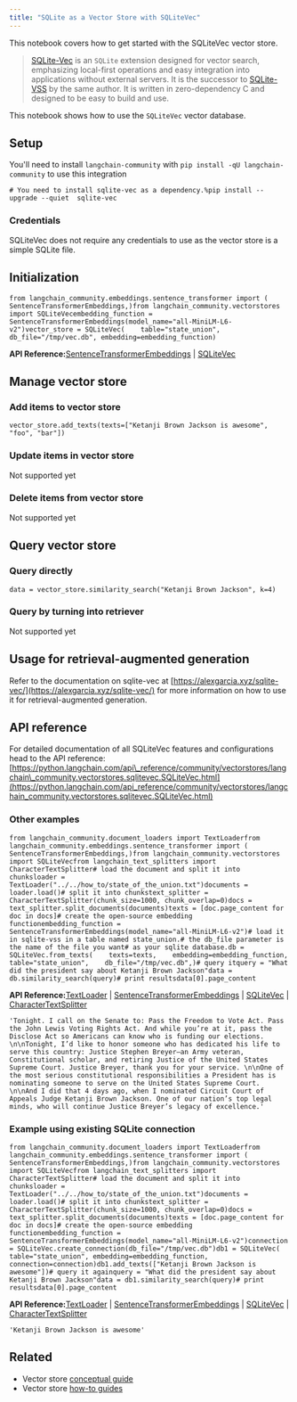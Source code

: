 ```yaml
---
title: "SQLite as a Vector Store with SQLiteVec"
---
```


This notebook covers how to get started with the SQLiteVec vector store.

> [SQLite-Vec](https://alexgarcia.xyz/sqlite-vec/) is an `SQLite` extension designed for vector search, emphasizing local-first operations and easy integration into applications without external servers. It is the successor to [SQLite-VSS](https://alexgarcia.xyz/sqlite-vss/) by the same author. It is written in zero-dependency C and designed to be easy to build and use.

This notebook shows how to use the `SQLiteVec` vector database.

## Setup

You'll need to install `langchain-community` with `pip install -qU langchain-community` to use this integration

```
# You need to install sqlite-vec as a dependency.%pip install --upgrade --quiet  sqlite-vec
```

### Credentials

SQLiteVec does not require any credentials to use as the vector store is a simple SQLite file.

## Initialization

```
from langchain_community.embeddings.sentence_transformer import (    SentenceTransformerEmbeddings,)from langchain_community.vectorstores import SQLiteVecembedding_function = SentenceTransformerEmbeddings(model_name="all-MiniLM-L6-v2")vector_store = SQLiteVec(    table="state_union", db_file="/tmp/vec.db", embedding=embedding_function)
```

**API Reference:**[SentenceTransformerEmbeddings](https://python.langchain.com/api_reference/community/embeddings/langchain_community.embeddings.huggingface.SentenceTransformerEmbeddings.html) | [SQLiteVec](https://python.langchain.com/api_reference/community/vectorstores/langchain_community.vectorstores.sqlitevec.SQLiteVec.html)

## Manage vector store

### Add items to vector store

```
vector_store.add_texts(texts=["Ketanji Brown Jackson is awesome", "foo", "bar"])
```

### Update items in vector store

Not supported yet

### Delete items from vector store

Not supported yet

## Query vector store

### Query directly

```
data = vector_store.similarity_search("Ketanji Brown Jackson", k=4)
```

### Query by turning into retriever

Not supported yet

## Usage for retrieval-augmented generation

Refer to the documentation on sqlite-vec at [https://alexgarcia.xyz/sqlite-vec/](https://alexgarcia.xyz/sqlite-vec/) for more information on how to use it for retrieval-augmented generation.

## API reference

For detailed documentation of all SQLiteVec features and configurations head to the API reference: [https://python.langchain.com/api\_reference/community/vectorstores/langchain\_community.vectorstores.sqlitevec.SQLiteVec.html](https://python.langchain.com/api_reference/community/vectorstores/langchain_community.vectorstores.sqlitevec.SQLiteVec.html)

### Other examples

```
from langchain_community.document_loaders import TextLoaderfrom langchain_community.embeddings.sentence_transformer import (    SentenceTransformerEmbeddings,)from langchain_community.vectorstores import SQLiteVecfrom langchain_text_splitters import CharacterTextSplitter# load the document and split it into chunksloader = TextLoader("../../how_to/state_of_the_union.txt")documents = loader.load()# split it into chunkstext_splitter = CharacterTextSplitter(chunk_size=1000, chunk_overlap=0)docs = text_splitter.split_documents(documents)texts = [doc.page_content for doc in docs]# create the open-source embedding functionembedding_function = SentenceTransformerEmbeddings(model_name="all-MiniLM-L6-v2")# load it in sqlite-vss in a table named state_union.# the db_file parameter is the name of the file you want# as your sqlite database.db = SQLiteVec.from_texts(    texts=texts,    embedding=embedding_function,    table="state_union",    db_file="/tmp/vec.db",)# query itquery = "What did the president say about Ketanji Brown Jackson"data = db.similarity_search(query)# print resultsdata[0].page_content
```

**API Reference:**[TextLoader](https://python.langchain.com/api_reference/community/document_loaders/langchain_community.document_loaders.text.TextLoader.html) | [SentenceTransformerEmbeddings](https://python.langchain.com/api_reference/community/embeddings/langchain_community.embeddings.huggingface.SentenceTransformerEmbeddings.html) | [SQLiteVec](https://python.langchain.com/api_reference/community/vectorstores/langchain_community.vectorstores.sqlitevec.SQLiteVec.html) | [CharacterTextSplitter](https://python.langchain.com/api_reference/text_splitters/character/langchain_text_splitters.character.CharacterTextSplitter.html)

```
'Tonight. I call on the Senate to: Pass the Freedom to Vote Act. Pass the John Lewis Voting Rights Act. And while you’re at it, pass the Disclose Act so Americans can know who is funding our elections. \n\nTonight, I’d like to honor someone who has dedicated his life to serve this country: Justice Stephen Breyer—an Army veteran, Constitutional scholar, and retiring Justice of the United States Supreme Court. Justice Breyer, thank you for your service. \n\nOne of the most serious constitutional responsibilities a President has is nominating someone to serve on the United States Supreme Court. \n\nAnd I did that 4 days ago, when I nominated Circuit Court of Appeals Judge Ketanji Brown Jackson. One of our nation’s top legal minds, who will continue Justice Breyer’s legacy of excellence.'
```

### Example using existing SQLite connection

```
from langchain_community.document_loaders import TextLoaderfrom langchain_community.embeddings.sentence_transformer import (    SentenceTransformerEmbeddings,)from langchain_community.vectorstores import SQLiteVecfrom langchain_text_splitters import CharacterTextSplitter# load the document and split it into chunksloader = TextLoader("../../how_to/state_of_the_union.txt")documents = loader.load()# split it into chunkstext_splitter = CharacterTextSplitter(chunk_size=1000, chunk_overlap=0)docs = text_splitter.split_documents(documents)texts = [doc.page_content for doc in docs]# create the open-source embedding functionembedding_function = SentenceTransformerEmbeddings(model_name="all-MiniLM-L6-v2")connection = SQLiteVec.create_connection(db_file="/tmp/vec.db")db1 = SQLiteVec(    table="state_union", embedding=embedding_function, connection=connection)db1.add_texts(["Ketanji Brown Jackson is awesome"])# query it againquery = "What did the president say about Ketanji Brown Jackson"data = db1.similarity_search(query)# print resultsdata[0].page_content
```

**API Reference:**[TextLoader](https://python.langchain.com/api_reference/community/document_loaders/langchain_community.document_loaders.text.TextLoader.html) | [SentenceTransformerEmbeddings](https://python.langchain.com/api_reference/community/embeddings/langchain_community.embeddings.huggingface.SentenceTransformerEmbeddings.html) | [SQLiteVec](https://python.langchain.com/api_reference/community/vectorstores/langchain_community.vectorstores.sqlitevec.SQLiteVec.html) | [CharacterTextSplitter](https://python.langchain.com/api_reference/text_splitters/character/langchain_text_splitters.character.CharacterTextSplitter.html)

```
'Ketanji Brown Jackson is awesome'
```

## Related

* Vector store [conceptual guide](/src/oss/concepts/vectorstores)
* Vector store [how-to guides](/src/oss/how_to/#vector-stores)
